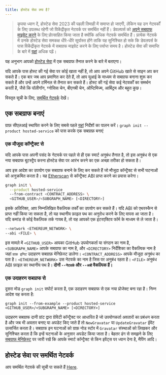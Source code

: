 ```yaml
---
title: होस्टेड सेवा क्या है?
---
```


> कृपया ध्यान दें, होस्टेड सेवा 2023 की पहली तिमाही में समाप्त हो जाएगी, लेकिन यह उन नेटवर्कों के लिए उपलब्ध रहेगी जो विकेंद्रीकृत नेटवर्क पर समर्थित नहीं हैं। डेवलपर्स को [अपने सबग्राफ माइग्रेट करने](https://thegraph.com/blog/how-to-migrate-ethereum-subgraph) के लिए प्रोत्साहित किया जाता है क्योंकि अधिक नेटवर्क समर्थित हैं। प्रत्येक नेटवर्क में उनके होस्टेड सेवा समकक्ष धीरे-धीरे सूर्यास्त होंगे ताकि यह सुनिश्चित हो सके कि डेवलपर्स के पास विकेंद्रीकृत नेटवर्क में सबग्राफ माइग्रेट करने के लिए पर्याप्त समय है। होस्टेड सेवा की समाप्ति के बारे में [यहां](https://thegraph.com/blog/sunsetting-hosted-service) अधिक पढ़ें।

यह अनुभाग आपको [होस्टेड सेवा](https://thegraph.com/hosted-service/) में एक सबग्राफ तैनात करने के बारे में बताएगा।

यदि आपके पास होस्ट की गई सेवा पर कोई खाता नहीं है, तो आप अपने GitHub खाते से साइन अप कर सकते हैं। एक बार जब आप प्रमाणित कर देते हैं, तो आप यूआई के माध्यम से सबग्राफ बनाना शुरू कर सकते हैं और उन्हें अपने टर्मिनल से तैनात कर सकते हैं। होस्ट की गई सेवा कई नेटवर्कों का समर्थन करती है, जैसे कि पॉलीगॉन, ग्नोसिस चेन, बीएनबी चेन, ऑप्टिमिज्म, आर्बिट्रम और बहुत कुछ।

विस्तृत सूची के लिए, [समर्थित नेटवर्क](/Developing/supported-networks/#hosted-service) देखें।

## एक सबग्राफ बनाएं

ग्राफ़ सीएलआई स्थापित करने के लिए सबसे पहले [यहां](/Developing/defining-a-subgraph) निर्देशों का पालन करें। `graph init --product hosted-service` को पास करके एक सबग्राफ़ बनाएं

### एक मौजूदा कॉन्ट्रैक्ट से

यदि आपके पास अपनी पसंद के नेटवर्क पर पहले से ही एक स्मार्ट अनुबंध तैनात है, तो इस अनुबंध से एक नया सबग्राफ बूटस्ट्रैप करना होस्टेड सेवा पर आरंभ करने का एक अच्छा तरीका हो सकता है।

आप इस आदेश का उपयोग एक सबग्राफ बनाने के लिए कर सकते हैं जो मौजूदा कॉन्ट्रैक्ट से सभी घटनाओं को अनुक्रमित करता है। यह [Etherscan](https://etherscan.io/) से कॉन्ट्रैक्ट ABI प्राप्त करने का प्रयास करेगा।

```sh
graph init \
  --product hosted-service
  --from-contract <CONTRACT_ADDRESS> \
  <GITHUB_USER>/<SUBGRAPH_NAME> [<DIRECTORY>]
```

इसके अतिरिक्त, आप निम्नलिखित वैकल्पिक तर्कों का उपयोग कर सकते हैं। यदि ABI को एथरस्कैन से प्राप्त नहीं किया जा सकता है, तो यह स्थानीय फ़ाइल पथ का अनुरोध करने के लिए वापस आ जाता है। यदि कमांड से कोई वैकल्पिक तर्क गायब है, तो यह आपको एक इंटरएक्टिव फॉर्म के माध्यम से ले जाता है।

```sh
--network <ETHEREUM_NETWORK> \
--abi <FILE> \
```

इस मामले में `<GITHUB_USER>` आपका GitHub उपयोगकर्ता या संगठन का नाम है, `<SUBGRAPH_NAME>` आपके सबग्राफ का नाम है, और `<DIRECTORY>` निर्देशिका का वैकल्पिक नाम है जहां `ग्राफ़ इनिट` उदाहरण सबग्राफ़ मेनिफ़ेस्ट डालेगा। `<CONTRACT_ADDRESS>` आपके मौजूदा अनुबंध का पता है। `<ETHEREUM_NETWORK>` उस नेटवर्क का नाम है जिस पर अनुबंध रहता है। `<FILE>` अनुबंध ABI फ़ाइल का स्थानीय पथ है। **दोनों `--नेटवर्क` और `--अबी` वैकल्पिक हैं।**

### एक उदाहरण सबग्राफ से

दूसरा मोड `graph init` सपोर्ट करता है, एक उदाहरण सबग्राफ से एक नया प्रोजेक्ट बना रहा है। निम्न आदेश यह करता है:

```
graph init --from-example --product hosted-service <GITHUB_USER>/<SUBGRAPH_NAME> [<DIRECTORY>]
```

उदाहरण सबग्राफ दानी ग्रांट द्वारा ग्रेविटी कॉन्ट्रैक्ट पर आधारित है जो उपयोगकर्ता अवतारों का प्रबंधन करता है और जब भी अवतार बनाए या अपडेट किए जाते हैं तो `NewGravatar` या `UpdateGravatar` ईवेंट उत्सर्जित करता है। सबग्राफ इन घटनाओं को ग्राफ़ नोड स्टोर में `Gravatar` संस्थाओं को लिखकर और सुनिश्चित करता है कि इन्हें घटनाओं के अनुसार अपडेट किया जाता है। बेहतर ढंग से समझने के लिए [सबग्राफ मेनिफ़ेस्ट](/developing/creating-a-subgraph#the-subgraph-manifest) पर जारी रखें कि आपके स्मार्ट कॉन्ट्रैक्ट से किन इवेंट्स पर ध्यान देना है, मैपिंग आदि।

## होस्टेड सेवा पर समर्थित नेटवर्क

आप समर्थित नेटवर्क की सूची पा सकते हैं [Here](/developing/supported-networks).
